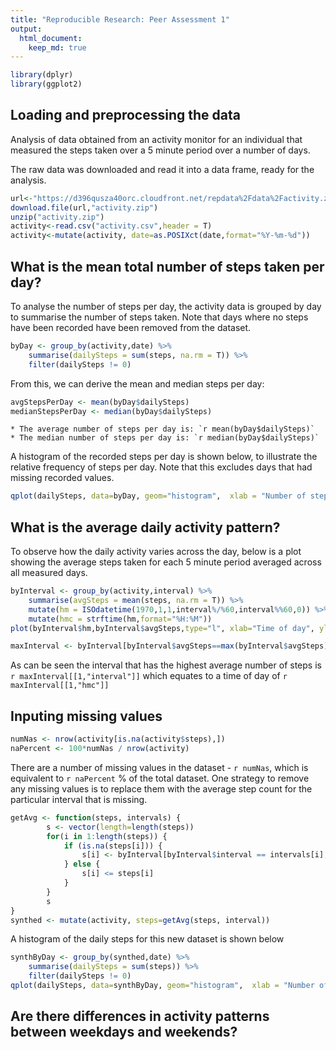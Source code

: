 ```yaml
---
title: "Reproducible Research: Peer Assessment 1"
output: 
  html_document:
    keep_md: true
---
```

```r
library(dplyr)
library(ggplot2)
```

## Loading and preprocessing the data
Analysis of data obtained from an activity monitor for an individual that measured the steps taken over a 5 minute period over a number of days. 

The raw data was downloaded and read it into a data frame, ready for the analysis.

```r
url<-"https://d396qusza40orc.cloudfront.net/repdata%2Fdata%2Factivity.zip"
download.file(url,"activity.zip")
unzip("activity.zip")
activity<-read.csv("activity.csv",header = T)
activity<-mutate(activity, date=as.POSIXct(date,format="%Y-%m-%d"))
```

## What is the mean total number of steps taken per day?

To analyse the number of steps per day, the activity data is grouped by day to summarise the number of steps taken. Note that days where no steps have been recorded have been removed from the dataset.

```r
byDay <- group_by(activity,date) %>%
    summarise(dailySteps = sum(steps, na.rm = T)) %>%
    filter(dailySteps != 0)
```

From this, we can derive the mean and median steps per day:

```r
avgStepsPerDay <- mean(byDay$dailySteps)
medianStepsPerDay <- median(byDay$dailySteps)
```

    * The average number of steps per day is: `r mean(byDay$dailySteps)`  
    * The median number of steps per day is: `r median(byDay$dailySteps)`
  
A histogram of the recorded steps per day is shown below, to illustrate the relative frequency of steps per day. Note that this excludes days that had missing recorded values.

```r
qplot(dailySteps, data=byDay, geom="histogram",  xlab = "Number of steps per day", ylab="How many days", main = "Histogram of daily steps")
```

## What is the average daily activity pattern?

To observe how the daily activity varies across the day, below is a plot showing the average steps taken for each 5 minute period averaged across all measured days.

```r
byInterval <- group_by(activity,interval) %>%
    summarise(avgSteps = mean(steps, na.rm = T)) %>%
    mutate(hm = ISOdatetime(1970,1,1,interval%/%60,interval%%60,0)) %>%
    mutate(hmc = strftime(hm,format="%H:%M"))
plot(byInterval$hm,byInterval$avgSteps,type="l", xlab="Time of day", ylab="Avg steps", main="Average activity by time of day")
```

```r
maxInterval <- byInterval[byInterval$avgSteps==max(byInterval$avgSteps),c("interval","hmc")]
```

As can be seen the interval that has the highest average number of steps is `r maxInterval[[1,"interval"]]` which equates to a time of day of `r maxInterval[[1,"hmc"]]`

## Inputing missing values

```r
numNas <- nrow(activity[is.na(activity$steps),])
naPercent <- 100*numNas / nrow(activity) 
```

There are a number of missing values in the dataset - `r numNas`, which is equivalent to `r naPercent` % of the total dataset. One strategy to remove any missing values is to replace them with the average step count for the particular interval that is missing.

```r
getAvg <- function(steps, intervals) {
        s <- vector(length=length(steps))
        for(i in 1:length(steps)) {
            if (is.na(steps[i])) {
                s[i] <- byInterval[byInterval$interval == intervals[i],]$avgSteps
            } else {
                s[i] <= steps[i]
            }
        }
        s
}
synthed <- mutate(activity, steps=getAvg(steps, interval))
```

A histogram of the daily steps for this new dataset is shown below

```r
synthByDay <- group_by(synthed,date) %>%
    summarise(dailySteps = sum(steps)) %>%
    filter(dailySteps != 0)
qplot(dailySteps, data=synthByDay, geom="histogram",  xlab = "Number of steps per day", ylab="How many days", main = "Histogram of daily steps")
```

## Are there differences in activity patterns between weekdays and weekends?
